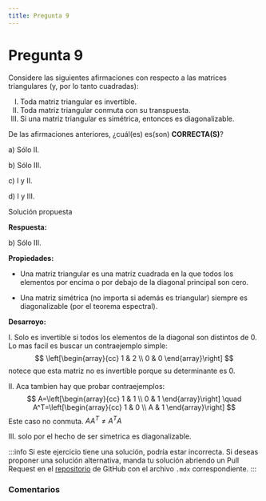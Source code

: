 ```yaml
---
title: Pregunta 9
---
```



# Pregunta 9

<div className="exercise">
Considere las siguientes afirmaciones con respecto a las matrices triangulares (y, por lo tanto cuadradas):
<ol type="I">
  <li>Toda matriz triangular es invertible.</li>
  <li>Toda matriz triangular conmuta con su transpuesta.</li>
  <li>Si una matriz triangular es simétrica, entonces es diagonalizable.</li>
</ol>

De las afirmaciones anteriores, ¿cuál(es) es(son) **CORRECTA(S)**?

a) Sólo II.

b) Sólo III.

c) I y II.

d) I y III.
</div>

<MDXDetails>
<summary>Solución propuesta</summary>

<div className="exercise">

**Respuesta:**

b) Sólo III.

**Propiedades:**

- Una matriz triangular es una matriz cuadrada en la que todos los elementos por encima o por debajo de la diagonal principal son cero.

- Una matriz simétrica (no importa si además es triangular) siempre es diagonalizable (por el teorema espectral).

**Desarroyo:**

I. Solo es invertible si todos los elementos de la diagonal son distintos de 0. Lo mas facil es buscar un contraejemplo simple:
$$
\left[\begin{array}{cc}
1 & 2  \\
0 & 0
\end{array}\right]
$$
notece que esta matriz no es invertible porque su determinante es 0.

II. Aca tambien hay que probar contraejemplos:
$$
A=\left[\begin{array}{cc}
1 & 1  \\
0 & 1
\end{array}\right]
\quad
A^T=\left[\begin{array}{cc}
1 & 0  \\
A & 1
\end{array}\right]
$$
Este caso no conmuta. $AA^T \neq A^TA$

III. solo por el hecho de ser simetrica es diagonalizable.
</div>

:::info
Si este ejercicio tiene una solución, podría estar incorrecta. Si deseas proponer una solución alternativa, manda tu solución abriendo
un Pull Request en el [repositorio](https://github.com/crow-rojas/apuntes-fundamentals/pulls) de GitHub con el archivo
`.mdx` correspondiente.
:::

</MDXDetails>

### Comentarios

<Disqus
  url="https://crow-rojas.github.io/apuntes-fundamentals/docs/mathematics/linear-algebra/exercises/2024-2/p08"
  identifier="docs/mathematics/linear-algebra/exercises/2024-2/p08"
  title="2024-2 Álgebra Lineal - Pregunta 08"
/>
